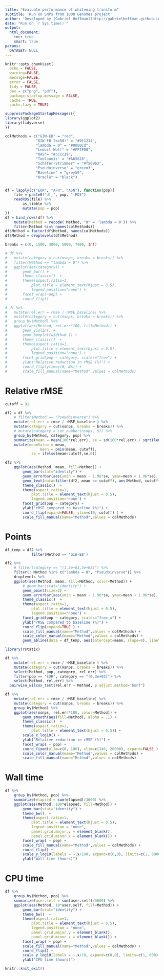 ```yaml
---
title: "Evaluate performance of whitening transform"
subtitle: 'Run on SNPs from 1000 Genomes project'
author: "Developed by [Gabriel Hoffman](http://gabrielhoffman.github.io/)"
date: "Run on `r Sys.time()`"
output: 
  html_document:
    toc: true
    smart: true
params:
  DATASET: NULL
---
```



<!--- 

cd /hpc/users/hoffmg01/work/decorrelate_analysis

git pull 
R

system("git pull"); rmarkdown::render("eval_whitening.Rmd")



# https://hoffmg01.hpc.mssm.edu/decorrelate_analysis


--->


```r
knitr::opts_chunk$set(
  echo = FALSE,
  warning=FALSE,
  message=FALSE,
  error = FALSE,
  tidy = FALSE,
  dev = c("png", "pdf"),
  package.startup.message = FALSE,
  cache = TRUE,
  cache.lazy = TRUE)
```


```r
suppressPackageStartupMessages({
library(ggplot2)
library(tidyverse)
})
```

```r
colMethods = c("GIW-EB" = "red",
              "GIW-EB (k=50)" = "#9f1214",
              "lambda = 0" = "#0000cd", 
              "Ledoit-Wolf" = "#FF7F00",    
              "OAS"= "#cccc29", 
              "Touloumis" = "#A65628", 
              "Schäfer-Strimmer" = "#f569b3", 
              "Pseudoinverse" = "green3",                           
              "Baseline" = "grey50",
              "Oracle" = "black")


df = lapply(c("EUR", "AFR", "ASN"), function(pop){
	file = paste0("df_", pop, ".RDS")
	readRDS(file) %>%
		as_tibble %>%
		mutate(pop = pop)
})
df = bind_rows(df) %>%
	mutate(Method = recode( Method, "0" = 'lambda = 0')) %>%
	filter(Method %in% names(colMethods))
df$Method = factor(df$Method, names(colMethods))
df$Method = droplevels(df$Method)

breaks = c(0, 1500, 3000, 5000, 7000, Inf)

# df %>% 
# 	mutate(category = cut(nsnps, breaks = breaks)) %>%
# 	filter(Method == "lambda = 0") %>%
# 	ggplot(aes(category)) + 
# 		geom_bar() +
# 		theme_classic()  +
# 		theme(aspect.ratio=1, 
# 			plot.title = element_text(hjust = 0.5),
# 			legend.position="none") +
# 		facet_wrap(~pop) +
# 		coord_flip() 

# df %>%
# 	mutate(rel.err = rmse / rMSE_baseline) %>%
# 	mutate(category = cut(nsnps, breaks = breaks)) %>%
# 	group_by(Method) %>%
# 	ggplot(aes(Method, rel.err*100, fill=Method)) + 
# 		geom_violin() +
# 		geom_boxplot(width=0.1) +
# 		theme_classic()  +
# 		theme(aspect.ratio=1, 
# 			plot.title = element_text(hjust = 0.5),
# 			legend.position="none") +
# 		facet_grid(pop ~ category, scales="free") +
# 		ylab("Relative reduction in rMSE (%)") +
# 		coord_flip(ylim=c(0, NA)) + 
# 		scale_fill_manual(name="Method",values = colMethods)
```

# Relative rMSE
```r
cutoff = 91

df2 = df %>%
	# filter(Method == "Pseudoinverse") %>%
	mutate(rel.err = rmse / rMSE_baseline ) %>%
	mutate(category = cut(nsnps, breaks = breaks)) %>%
	# mutate(category = cut_number(nsnps, 5)) %>%
	group_by(Method, category, pop) %>%
	summarize(mean = mean(100*rel.err), se = sd(100*rel.err) / sqrt(length(rel.err))) %>%
	mutate(meanValue = mean, 
				mean = pmin(mean, cutoff), 
		  	se = ifelse(mean<cutoff,se,0)) 

df2 %>%
	ggplot(aes(Method, mean, fill=Method)) + 
		geom_bar(stat="identity") +
		geom_errorbar(aes(ymin = mean - 1.96*se, ymax=mean + 1.96*se), width=0) +
		geom_text(data=filter(df2, mean == cutoff), aes(Method, cutoff*.9, label=round(meanValue, digits=1)), color="white") +
		theme_classic()  +
		theme(aspect.ratio=1, 
			plot.title = element_text(hjust = 0.5),
			legend.position="none") +
		facet_grid(pop ~ category) +
		ylab("rMSE compared to baseline (%)") +
		coord_flip(expand=FALSE, ylim=c(0, cutoff) ) + 
		scale_fill_manual(name="Method",values = colMethods)
```

# Points
```r
df_temp = df2 %>% 
			filter(Method == 'GIW-EB')

df2 %>%
	# filter(category == "(1.5e+03,3e+03]") %>%
	filter(! Method %in% c("lambda = 0", "Pseudoinverse")) %>%
	droplevels %>%
	ggplot(aes(Method, mean, fill=Method, color=Method)) + 
		# geom_bar(stat="identity") +
		geom_point(size=2) +
		geom_errorbar(aes(ymin = mean - 1.96*se, ymax=mean + 1.96*se), width=0) +
		theme_classic()  +
		theme(aspect.ratio=1, 
			plot.title = element_text(hjust = 0.5),
			legend.position="none") +
		facet_grid(pop ~ category, scales="free_x") +
		ylab("rMSE compared to baseline (%)") +
		coord_flip(expand=TRUE ) + 
		scale_fill_manual(name="Method",values = colMethods) + 
		scale_color_manual(name="Method",values = colMethods) +
		geom_abline(data = df_temp, aes(intercept=mean, slope=0), linetype="dashed", color="grey50")
```



```r
library(rstatix)

df %>% 
	mutate(rel.err = rmse / rMSE_baseline ) %>%
	mutate(category = cut(nsnps, breaks = breaks)) %>%
	select(Method, pop, category, rel.err) %>%
	filter(pop == "EUR", category == "(0,3e+03]") %>% 
	select(Method, rel.err) %>%
  pairwise_wilcox_test(rel.err ~ Method, p.adjust.method="bonf")
```




```r
df %>%
	mutate(rel.err = rmse / rMSE_baseline) %>%
	mutate(category = cut(nsnps, breaks = breaks)) %>%
	group_by(Method) %>%
	ggplot(aes(nsnps, rel.err*100, color=Method)) + 
		geom_smooth(aes(fill=Method), alpha = .1) + 
		theme_classic()  +
		theme(aspect.ratio=1, 
			plot.title = element_text(hjust = 0.5)) +
		scale_x_log10() +
		ylab("Relative reduction in rMSE (%)") +
		facet_wrap( ~ pop) +
		coord_fixed(ylim=c(0, 100), xlim=c(140, 20000), expand=FALSE )  + 
		scale_color_manual(name="Method",values = colMethods) +
		scale_fill_manual(name="Method",values = colMethods)
```


# Wall time
```r
df %>% 
	group_by(Method, pop) %>%
	summarize(elapsed = sum(elapsed)/3600) %>%
	ggplot(aes(Method, 100*elapsed, fill=Method)) +
		geom_bar(stat="identity") + 
		theme_bw()  +
		theme(aspect.ratio=1, 
			plot.title = element_text(hjust = 0.5), 
			legend.position = "none",
			panel.grid.major.y = element_blank(),
			panel.grid.minor.x = element_blank()) +
		facet_wrap( ~ pop) +
		scale_fill_manual(name="Method",values = colMethods) +
		coord_flip() +
		scale_y_log10(labels = ~.x/100, expand=c(0,0), limits=c(1, 6000), breaks=c(1, 3, 10, 30, 100, 350)*10) +
		ylab("Wall time (hours)")
```





# CPU time
```r
df %>% 
	group_by(Method, pop) %>%
	summarize(user.self = sum(user.self)/3600) %>%
	ggplot(aes(Method, 10*user.self, fill=Method)) +
		geom_bar(stat="identity") + 
		theme_bw()  +
		theme(aspect.ratio=1, 
			plot.title = element_text(hjust = 0.5), 
			legend.position = "none",
			panel.grid.major.y = element_blank(),
			panel.grid.minor.x = element_blank()) +
		facet_wrap( ~ pop) +
		scale_fill_manual(name="Method",values = colMethods) +
		coord_flip() +
		scale_y_log10(labels = ~.x/10, expand=c(0,0), limits=c(1, 600), breaks=c(1, 3, 10, 30, 100, 350)) +
		ylab("CPU time (hours)")
```





```r
knitr::knit_exit()
```






















